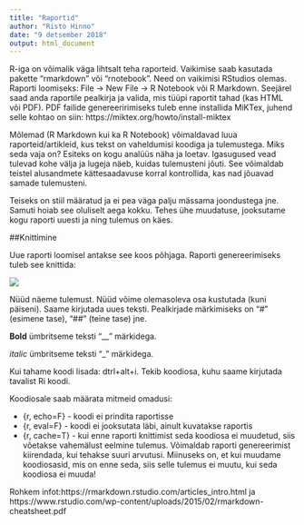 ```yaml
---
title: "Raportid"
author: "Risto Hinno"
date: "9 detsember 2018"
output: html_document
---
```



R-iga on võimalik väga lihtsalt teha raporteid. Vaikimise saab kasutada pakette "rmarkdown" või "rnotebook". Need on vaikimisi RStudios olemas. Raporti loomiseks: File -> New File -> R Notebook või R Markdown. Seejärel saad anda raportile pealkirja ja valida, mis tüüpi raportit tahad (kas HTML või PDF). PDF failide genereeririmiseks tuleb enne installida MiKTex, juhend selle kohtao on siin: https://miktex.org/howto/install-miktex

Mõlemad (R Markdown kui ka R Notebook) võimaldavad luua raporteid/artikleid, kus tekst on vaheldumisi koodiga ja tulemustega. Miks seda vaja on? Esiteks on kogu analüüs näha ja loetav. Igasugused vead tulevad kohe välja ja lugeja näeb, kuidas tulemusteni jõuti. See võimaldab teistel alusandmete kättesaadavuse korral kontrollida, kas nad jõuavad samade tulemusteni.

Teiseks on stiil määratud ja ei pea väga palju mässama joondustega jne. Samuti hoiab see oluliselt aega kokku. Tehes ühe muudatuse, jooksutame kogu raporti uuesti ja ning tulemus on käes.

##Knittimine

Uue raporti loomisel antakse see koos põhjaga. Raporti genereerimiseks tuleb see knittida:

![](figure/knit.png)

Nüüd näeme tulemust. Nüüd võime olemasoleva osa kustutada (kuni päiseni). Saame kirjutada uues teksti. 
Pealkirjade märkimiseks on "#" (esimene tase), "##" (teine tase) jne. 

__Bold__ ümbritseme teksti "__" märkidega.

_italic_ ümbritseme teksti "_" märkidega.


Kui tahame koodi lisada: dtrl+alt+i. Tekib koodiosa, kuhu saame kirjutada tavalist Ri koodi.

Koodiosale saab määrata mitmeid omadusi:

 - {r, echo=F} - koodi ei prindita raportisse
 - {r, eval=F} - koodi ei jooksutata läbi, ainult kuvatakse raportis
 - {r, cache=T} - kui enne raporti knittimist seda koodiosa ei muudetud, siis võetakse vahemälust eelmine tulemus. Võimaldab raporti genereerimist kiirendada, kui tehakse suuri arvutusi. Miinuseks on, et kui muudame koodiosasid, mis on enne seda, siis selle tulemus ei muutu, kui seda koodiosa ei muuda!
 


Rohkem infot:https://rmarkdown.rstudio.com/articles_intro.html ja  https://www.rstudio.com/wp-content/uploads/2015/02/rmarkdown-cheatsheet.pdf